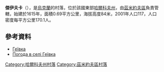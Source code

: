 {{coord|49|30|11|N|36|29|40|E|scale:100000_region:UA|display=title}}

'''傑伊夫卡'''（{{lang-uk|Геївка}}），是[[烏克蘭|烏克蘭]]的村落，位於該國東部[[哈爾科夫州|哈爾科夫州]]，由[[茲米約夫區|茲米約夫區]]負責管轄，始建於1615年，面積0.69平方公里，海拔高度84米，2001年人口117，人口密度每平方公里170.1人。

==參考資料==
* [http://w1.c1.rada.gov.ua/pls/z7502/A005?rdat1=09.01.2009&rf7571=33101 Геївка]{{dead link|date=2017年11月 |bot=InternetArchiveBot |fix-attempted=yes }}
* [http://weather.in.ua/ua/har'kovskaja/5014 Погода в селі Геївка] {{Wayback|url=http://weather.in.ua/ua/har'kovskaja/5014 |date=20160323030052 }}

{{DEFAULTSORT:Геївка}}
[[Category:哈爾科夫州村落|Category:哈爾科夫州村落]]
[[Category:茲米約夫區村落|Category:茲米約夫區村落]]


{{Kharkiv-geo-stub}}